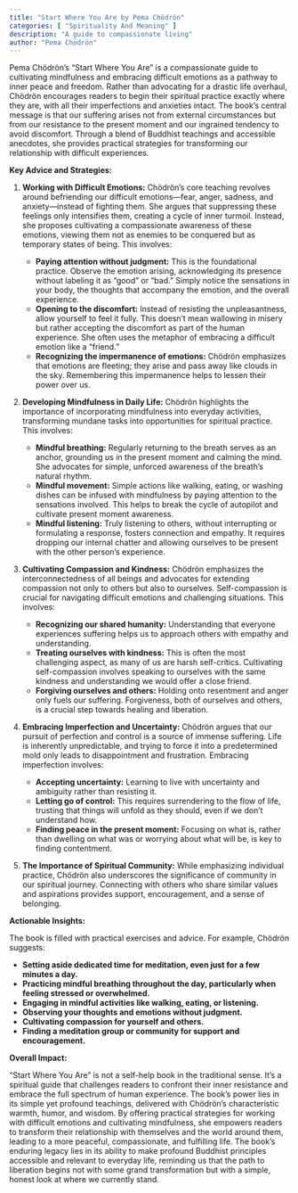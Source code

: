 ```yaml
---
title: "Start Where You Are by Pema Chödrön"
categories: [ "Spirituality And Meaning" ]
description: "A guide to compassionate living"
author: "Pema Chödrön"
---
```

Pema Chödrön's "Start Where You Are" is a compassionate guide to cultivating mindfulness and embracing difficult emotions as a pathway to inner peace and freedom.  Rather than advocating for a drastic life overhaul, Chödrön encourages readers to begin their spiritual practice exactly where they are, with all their imperfections and anxieties intact.  The book's central message is that our suffering arises not from external circumstances but from our resistance to the present moment and our ingrained tendency to avoid discomfort.  Through a blend of Buddhist teachings and accessible anecdotes, she provides practical strategies for transforming our relationship with difficult experiences.

**Key Advice and Strategies:**

1. **Working with Difficult Emotions:** Chödrön's core teaching revolves around befriending our difficult emotions—fear, anger, sadness, and anxiety—instead of fighting them.  She argues that suppressing these feelings only intensifies them, creating a cycle of inner turmoil.  Instead, she proposes cultivating a compassionate awareness of these emotions, viewing them not as enemies to be conquered but as temporary states of being.  This involves:

    * **Paying attention without judgment:**  This is the foundational practice.  Observe the emotion arising, acknowledging its presence without labeling it as "good" or "bad."  Simply notice the sensations in your body, the thoughts that accompany the emotion, and the overall experience.
    * **Opening to the discomfort:**  Instead of resisting the unpleasantness, allow yourself to feel it fully.  This doesn't mean wallowing in misery but rather accepting the discomfort as part of the human experience.  She often uses the metaphor of embracing a difficult emotion like a "friend."
    * **Recognizing the impermanence of emotions:**  Chödrön emphasizes that emotions are fleeting; they arise and pass away like clouds in the sky.  Remembering this impermanence helps to lessen their power over us.

2. **Developing Mindfulness in Daily Life:** Chödrön highlights the importance of incorporating mindfulness into everyday activities, transforming mundane tasks into opportunities for spiritual practice.  This involves:

    * **Mindful breathing:**  Regularly returning to the breath serves as an anchor, grounding us in the present moment and calming the mind.  She advocates for simple, unforced awareness of the breath's natural rhythm.
    * **Mindful movement:**  Simple actions like walking, eating, or washing dishes can be infused with mindfulness by paying attention to the sensations involved. This helps to break the cycle of autopilot and cultivate present moment awareness.
    * **Mindful listening:**  Truly listening to others, without interrupting or formulating a response, fosters connection and empathy. It requires dropping our internal chatter and allowing ourselves to be present with the other person's experience.


3. **Cultivating Compassion and Kindness:** Chödrön emphasizes the interconnectedness of all beings and advocates for extending compassion not only to others but also to ourselves.  Self-compassion is crucial for navigating difficult emotions and challenging situations.  This involves:

    * **Recognizing our shared humanity:**  Understanding that everyone experiences suffering helps us to approach others with empathy and understanding.
    * **Treating ourselves with kindness:**  This is often the most challenging aspect, as many of us are harsh self-critics.  Cultivating self-compassion involves speaking to ourselves with the same kindness and understanding we would offer a close friend.
    * **Forgiving ourselves and others:**  Holding onto resentment and anger only fuels our suffering.  Forgiveness, both of ourselves and others, is a crucial step towards healing and liberation.

4. **Embracing Imperfection and Uncertainty:** Chödrön argues that our pursuit of perfection and control is a source of immense suffering.  Life is inherently unpredictable, and trying to force it into a predetermined mold only leads to disappointment and frustration.  Embracing imperfection involves:

    * **Accepting uncertainty:**  Learning to live with uncertainty and ambiguity rather than resisting it.
    * **Letting go of control:**  This requires surrendering to the flow of life, trusting that things will unfold as they should, even if we don't understand how.
    * **Finding peace in the present moment:**  Focusing on what is, rather than dwelling on what was or worrying about what will be, is key to finding contentment.


5. **The Importance of Spiritual Community:**  While emphasizing individual practice, Chödrön also underscores the significance of community in our spiritual journey.  Connecting with others who share similar values and aspirations provides support, encouragement, and a sense of belonging.


**Actionable Insights:**

The book is filled with practical exercises and advice.  For example, Chödrön suggests:

* **Setting aside dedicated time for meditation, even just for a few minutes a day.**
* **Practicing mindful breathing throughout the day, particularly when feeling stressed or overwhelmed.**
* **Engaging in mindful activities like walking, eating, or listening.**
* **Observing your thoughts and emotions without judgment.**
* **Cultivating compassion for yourself and others.**
* **Finding a meditation group or community for support and encouragement.**

**Overall Impact:**

"Start Where You Are" is not a self-help book in the traditional sense. It's a spiritual guide that challenges readers to confront their inner resistance and embrace the full spectrum of human experience.  The book's power lies in its simple yet profound teachings, delivered with Chödrön's characteristic warmth, humor, and wisdom.  By offering practical strategies for working with difficult emotions and cultivating mindfulness, she empowers readers to transform their relationship with themselves and the world around them, leading to a more peaceful, compassionate, and fulfilling life.  The book's enduring legacy lies in its ability to make profound Buddhist principles accessible and relevant to everyday life, reminding us that the path to liberation begins not with some grand transformation but with a simple, honest look at where we currently stand.

